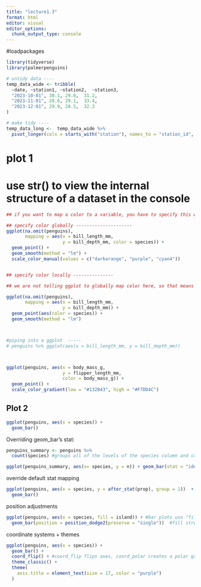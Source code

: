 ```yaml
---
title: "lecture1.3"
format: html
editor: visual
editor_options: 
  chunk_output_type: console
---
```


#loadpackages

```r
library(tidyverse)
library(palmerpenguins)
```

```r
# untidy data ----
temp_data_wide <- tribble(
  ~date, ~station1, ~station2,  ~station3,
  "2023-10-01", 30.1, 29.8,  31.2,
  "2023-11-01", 28.6, 29.1,  33.4,
  "2023-12-01", 29.9, 28.5,  32.3
)

# make tidy ---- 
temp_data_long <-  temp_data_wide %>% 
  pivot_longer(cols = starts_with("station"), names_to = "station_id", values_to = "temp_c")
```

# plot 1 

# use str() to view the internal structure of a dataset in the console 

```r

## if you want to map a color to a variable, you have to specify this within aes 

## specify color globally ---------------------
ggplot(na.omit(penguins),
       mapping = aes(x = bill_length_mm,
                     y = bill_depth_mm, color = species)) +
  geom_point() + 
  geom_smooth(method = "lm") + 
  scale_color_manual(values = c("darkorange", "purple", "cyan4"))


## specify color locally ---------------

## we are not telling ggplot to globally map color here, so that means that we're going to get a best fit line throughout our entire dataset. 

ggplot(na.omit(penguins),
       mapping = aes(x = bill_length_mm,
                     y = bill_depth_mm)) +
  geom_point(aes(color = species)) + 
  geom_smooth(method = "lm") 



#piping into a ggplot  ----- 
# penguins %>% ggplot(aes(x = bill_length_mm, y = bill_depth_mm)) 



ggplot(penguins, aes(x = body_mass_g, 
                     y = flipper_length_mm, 
                     color = body_mass_g)) + 
  geom_point() + 
  scale_color_gradient(low = "#132B43", high = "#F7DD4C")


```

## Plot 2 

```r
ggplot(penguins, aes(x = species)) + 
  geom_bar() 
```

Overriding geom_bar's stat: 

```r

penguins_summary <- penguins %>%  
  count(species) #groups all of the levels of the species column and counts up times they occur 

ggplot(penguins_summary, aes(x= species, y = n)) + geom_bar(stat = "identity") 
```

override default stat mapping 
```r
ggplot(penguins, aes(x = species, y = after_stat(prop), group = 1))  + ## prop is proportion
  geom_bar()

```
position adjustments 
```r
ggplot(penguins, aes(x = species, fill = island)) + #bar plots use "fill", line/points are "color" 
  geom_bar(position = position_dodge2(preserve = "single"))  #fill stretches across entire plot. "dodge" preserves the vertical position of an geom while adjusting the horizontal position. 
```

coordinate systems + themes 
```r
ggplot(penguins, aes(x = species)) + 
  geom_bar() + 
  coord_flip() + #coord_flip flips axes, coord_polar creates a polar graph
  theme_classic() + 
  theme(
    axis.title = element_text(size = 17, color = "purple") 
  )
```










